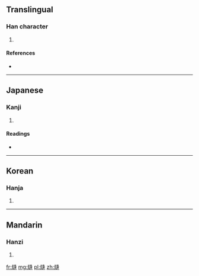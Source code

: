 ==Translingual==

===Han character===
{{Han char|rn=86|rad=火|as=11|sn=15|four=|canj=火卜竹十 (FYHJ)}}

# {{defn|Han|sort=火11}}

====References====
* {{Han ref|kx=0680.260|dkj=19337|dj=1092.050|hdz=32229.090|uh=71A2|ud=29090}}

----

==Japanese==

===Kanji===
{{ja-kanji|grade=|rs=火11}}

# {{defn|Japanese|sort=火11}}

====Readings====
* {{ja-readings|on=[[ほう]] (hō)|kun=[[のろし]] (noroshi), [[とぶひ]] (tobuhi)}}

----

==Korean==

===Hanja===
{{ko-hanja|hangeul=봉|eumhun=|rv=bong|mr=pong|y=pong}}

# {{defn|Korean|sort=火11}}

----

==Mandarin==

===Hanzi===
{{cmn-hanzi|pin=[[fēng]] ([[feng1]])|wg=feng<sup>1</sup>}}

# {{defn|Mandarin|sort=火11}}

[[fr:熢]]
[[mg:熢]]
[[pl:熢]]
[[zh:熢]]